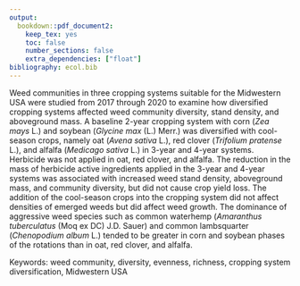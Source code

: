 ```yaml
---
output: 
  bookdown::pdf_document2: 
    keep_tex: yes
    toc: false
    number_sections: false
    extra_dependencies: ["float"]
bibliography: ecol.bib
---
```


Weed communities in three cropping systems suitable for the Midwestern USA were studied from 2017 through 2020 to examine how diversified cropping systems affected weed community diversity, stand density, and aboveground mass. A baseline 2-year cropping system with corn (*Zea mays* L.) and soybean (*Glycine max* (L.) Merr.) was diversified with cool-season crops, namely oat (*Avena sativa* L.), red clover (*Trifolium pratense* L.), and alfalfa (*Medicago sativa* L.) in 3-year and 4-year systems. Herbicide was not applied in oat, red clover, and alfalfa. The reduction in the mass of herbicide active ingredients applied in the 3-year and 4-year systems was associated with increased weed stand density, aboveground mass, and community diversity, but did not cause crop yield loss. The addition of the cool-season crops into the cropping system did not affect densities of emerged weeds but did affect weed growth. The dominance of aggressive weed species such as common waterhemp (*Amaranthus tuberculatus* (Moq ex DC) J.D. Sauer) and common lambsquarter (*Chenopodium album* L.) tended to be greater in corn and soybean phases of the rotations than in oat, red clover, and alfalfa.



Keywords: weed community, diversity, evenness, richness, cropping system diversification, Midwestern USA